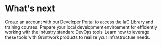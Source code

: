 
# What's next

<CardList>
  <Card
    title="Gain access to Gruntwork’s products"
    href="/developer-portal/create-account"
  >
    Create an account with our Developer Portal to access the IaC Library and
    training courses.
  </Card>
  <Card title="Check out our products" href="/products">
    Prepare your local development environment for efficiently working with the
    industry standard DevOps tools.
  </Card>
  <Card title="Engage the community" href="/support#get-support">
    Learn how to leverage these tools with Gruntwork products to realize your
    infrastructure needs.
  </Card>
</CardList>


<!-- ##DOCS-SOURCER-START
{
  "sourcePlugin": "local-copier",
  "hash": "ab0b22c20c88f3aebcf4990ada20365a"
}
##DOCS-SOURCER-END -->
